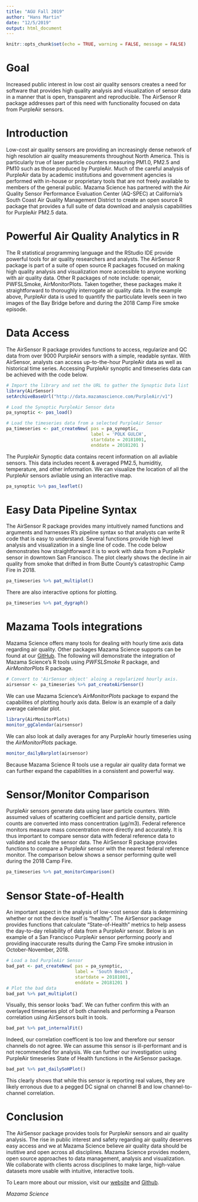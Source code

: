 ```yaml
---
title: "AGU Fall 2019"
author: "Hans Martin"
date: "12/5/2019"
output: html_document
---
```


```r
knitr::opts_chunk$set(echo = TRUE, warning = FALSE, message = FALSE)
```

# Goal
Increased public interest in low cost air quality sensors creates a need for software that provides high quality analysis and visualization of sensor data in a manner that is open, transparent and reproducible. The AirSensor R package addresses part of this need with functionality focused on data from PurpleAir sensors.

# Introduction
Low-cost air quality sensors are providing an increasingly dense network of high resolution air quality measurements throughout North America. This is particularly true of laser particle counters measuring PM1.0, PM2.5 and PM10 such as those produced by PurpleAir. Much of the careful analysis of PurpleAir data by academic institutions and government agencies is performed with in-house or proprietary tools that are not freely available to members of the general public. Mazama Science has partnered with the Air Quality Sensor Performance Evaluation Center (AQ-SPEC) at California’s South Coast Air Quality Management District to create an open source R package that provides a full suite of data download and analysis capabilities for PurpleAir PM2.5 data.

# Powerful Air Quality Analytics in R
The R statistical programming language and the RStudio IDE provide powerful tools for air quality researchers and analysts. The AirSensor R package is part of a suite of open source R packages focused on making high quality analysis and visualization more accessible to anyone working with air quality data. Other R packages of note include: openair, PWFSLSmoke, AirMonitorPlots. Taken together, these packages make it straightforward to thoroughly interrogate air quality data. In the example above, PurpleAir data is used to quantify the particulate levels seen in two images of the Bay Bridge before and during the 2018 Camp Fire smoke episode.

# Data Access
The AirSensor R package provides functions to access, regularize and QC data from over 9000 PurpleAir sensors with a simple, readable syntax. With AirSensor, analysts can access up-to-the-hour PurpleAir data as well as historical time series. Accessing PurpleAir synoptic and timeseries data can be achieved with the code below.

```r
# Import the library and set the URL to gather the Synoptic Data list
library(AirSensor)
setArchiveBaseUrl("http://data.mazamascience.com/PurpleAir/v1")

# Load the Synoptic PurpleAir Sensor data
pa_synoptic <- pas_load()

# Load the timeseries data from a selected PurpleAir Sensor 
pa_timeseries <- pat_createNew( pas = pa_synoptic, 
                                label = 'POLK GULCH', 
                                startdate = 20181001, 
                                enddate = 20181201 )
```

The PurpleAir Synoptic data contains recent information on all avliable sensors. This data includes recent & averaged PM2.5, humiditiy, temperature, and other information. We can visualize the location of all the PurpleAir sensors avliable using an interactive map.

```r
pa_synoptic %>% pas_leaflet()
```

# Easy Data Pipeline Syntax
The AirSensor R package provides many intuitively named functions and arguments and harnesses R’s pipeline syntax so that analysts can write R code that is easy to understand. Several functions provide high level analysis and visualization in a single line of code. The code below demonstrates how straightforward it is to work with data from a PurpleAir sensor in downtown San Francisco. The plot clearly shows the decline in air quality from smoke that drifted in from Butte County’s catastrophic Camp Fire in 2018. 

```r
pa_timeseries %>% pat_multiplot()
```

There are also interactive options for plotting. 
```r
pa_timeseries %>% pat_dygraph()
```

# Mazama Tools integrations
Mazama Science offers many tools for dealing with hourly time axis data regarding air quality. Other packages Mazama Science supports can be found at our [GitHub](https://github.com/MazamaScience). The following will demonstrate the integration of Mazama Science's R tools using _PWFSLSmoke_ R package, and _AirMonitorPlots_ R package.

```r
# Convert to 'AirSensor object' aloing a regularized hourly axis.
airsensor <- pa_timeseries %>% pat_createAirSensor()
```

We can use Mazama Science's _AirMonitorPlots_ package to expand the capabilites of plotting hourly axis data. Below is an example of a daily average calendar plot. 

```r
library(AirMonitorPlots)
monitor_ggCalendar(airsensor)
```

We can also look at daily averages for any PurpleAir hourly timeseries using the _AirMonitorPlots_ package. 

```r
monitor_dailyBarplot(airsensor)
```

Because Mazama Science R tools use a regular air quality data format we can further expand the capablilties in a consistent and powerful way. 

# Sensor/Monitor Comparison 
PurpleAir sensors generate data using laser particle counters. With assumed values of scattering coefficient and particle density, particle counts are converted into mass concentration (µg/m3). Federal reference monitors measure mass concentration more directly and accurately. It is thus important to compare sensor data with federal reference data to validate and scale the sensor data. The AirSensor R package provides functions to compare a PurpleAir sensor with the nearest federal reference monitor. The comparison below shows a sensor performing quite well during the  2018 Camp Fire.

```r
pa_timeseries %>% pat_monitorComparison()
```

# Sensor State-of-Health 
An important aspect in the analysis of low-cost sensor data is determining whether or not the device itself is “healthy”. The AirSensor package provides functions that calculate “State-of-Health” metrics to help assess the day-to-day reliability of data from a PurpleAir sensor. Below is an example of a San Francisco PurpleAir sensor performing poorly and providing inaccurate results during the Camp Fire smoke intrusion in October-November, 2018.

```r
# Load a bad PurpleAir Sensor
bad_pat <- pat_createNew( pas = pa_synoptic, 
                          label = 'South Beach', 
                          startdate = 20181001, 
                          enddate = 20181201 )
# Plot the bad data
bad_pat %>% pat_multiplot()
```

Visually, this sensor looks 'bad'. We can futher confirm this with an overlayed timeseries plot of both channels and performing a Pearson correlation using AirSensors built in tools. 

```r
bad_pat %>% pat_internalFit()
```

Indeed, our correlation coefficent is too low and therefore our sensor channels do not agree. We can assume this sensor is ill-performant and is not recommended for analysis. 
We can further our investigation using PurpleAir timeseries State of Health functions in the AirSensor package. 

```r
bad_pat %>% pat_dailySoHPlot()
```

This clearly shows that while this sensor is reporting real values, they are likely erronous due to a pegged DC signal on channel B and low channel-to-channel correlation. 

# Conclusion
The AirSensor package provides tools for PurpleAir sensors and air quality analysis.  The rise in public interest and safety regarding air quality deserves easy access and we at Mazama Science believe air quality data should be inutitive and open across all disciplines. Mazama Science provides modern, open source approaches to data management, analysis and visualization. We collaborate with clients across disciplines to make large, high-value datasets more usable with intuitive, interactive tools. 

To Learn more about our mission, visit our [website](http://mazamascience.com/) and [Github](https://github.com/MazamaScience).

_Mazama Science_


